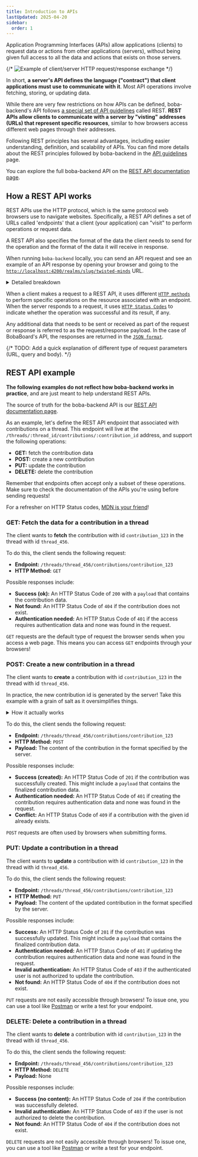 ```yaml
---
title: Introduction to APIs
lastUpdated: 2025-04-20
sidebar:
  order: 1
---
```



Application Programming Interfaces (APIs) allow applications (clients) to
request data or actions from other applications (servers), without being given
full access to all the data and actions that exists on those servers.

{/* ![Example of client/server HTTP request/response exchange](./client-server.excalidraw) */}

In short, **a server's API defines the language ("contract") that client
applications must use to communicate with it**. Most API operations involve
fetching, storing, or updating data.

While there are very few restrictions on how APIs can be defined, boba-backend's
API follows
[a special set of API guidelines](https://www.redhat.com/en/topics/api/what-is-a-rest-api)
called REST. **REST APIs allow clients to communicate with a server by "visting"
addresses (URLs) that represent specific resources**, similar to how browsers
access different web pages through their addresses.

Following REST principles has several advantages, including easier
understanding, definition, and scalability of APIs. You can find more details
about the REST principles followed by boba-backend in the
[API guidelines](./API-guidelines) page.

<Aside type="tip" icon="star">

You can explore the full boba-backend API on the
[REST API documentation page](/docs/development/rest-api/).

</Aside>

## How a REST API works

REST APIs use the HTTP protocol, which is the same protocol web browsers use to
navigate websites. Specifically, a REST API defines a set of URLs called
'endpoints' that a client (your application) can "visit" to perform operations
or request data.

A REST API also specifies the format of the data the client needs to send for
the operation and the format of the data it will receive in response.

<Aside type="tip" icon="star">

When running `boba-backend` locally, you can send an API request and see an
example of an API response by opening your browser and going to the
[`http://localhost:4200/realms/slug/twisted-minds`](http://localhost:4200/realms/slug/twisted-minds)
URL.

<details>
<summary>Detailed breakdown</summary>

Request details:

- **Server base address:** `http://localhost:4200`
- **API endpoint:** `realms/slug/[:realm_slug]`
- **HTTP Request method:** `GET` (browsers' default)
- **HTTP Request URL parameters:** `{ realm_slug: "twisted-minds" }`

Response details (assuming success):

- **HTTP Response status code:**
  [200 (success)](https://developer.mozilla.org/en-US/docs/Web/HTTP/Status/200)
- **HTTP Response payload:** what you see in the browser
- **HTTP Response type:**
  [See endpoint documentation](/docs/development/rest-api/#tag/realms/operation/getRealmsBySlug)

</details>

</Aside>

When a client makes a request to a REST API, it uses different
[`HTTP methods`](https://www.restapitutorial.com/lessons/httpmethods.html) to
perform specific operations on the resource associated with an endpoint. When
the server responds to a request, it uses
[`HTTP Status Codes`](https://httpstatuses.com/) to indicate whether the
operation was successful and its result, if any.

Any additional data that needs to be sent or received as part of the request or
response is referred to as the request/response payload. In the case of
BobaBoard's API, the responses are returned in the
[`JSON format`](https://developer.mozilla.org/en-US/docs/Learn/JavaScript/Objects/JSON).

{/* TODO: Add a quick explanation of different type of request parameters (URL, query and body). */}

## REST API example

<Aside type="danger">

**The following examples do not reflect how boba-backend works in practice**,
and are just meant to help understand REST APIs.

The source of truth for the boba-backend API is our
[REST API documentation page](/docs/development/rest-api/).

</Aside>

As an example, let's define the REST API endpoint that associated with
contributions on a thread. This endpoint will live at the
`/threads/:thread_id/contributions/:contribution_id` address, and support the
following operations:

- **GET:** fetch the contribution data
- **POST:** create a new contribution
- **PUT:** update the contribution
- **DELETE:** delete the contribution

Remember that endpoints often accept only a subset of these operations. Make
sure to check the documentation of the APIs you're using before sending
requests!

<Aside type="tip" icon="star">

For a refresher on HTTP Status codes,
[MDN is your friend](https://developer.mozilla.org/en-US/docs/Web/HTTP/Status)!

</Aside>

### GET: Fetch the data for a contribution in a thread

The client wants to **fetch** the contribution with id `contribution_123` in the
thread with id `thread_456`.

To do this, the client sends the following request:

- **Endpoint:** `/threads/thread_456/contributions/contribution_123`
- **HTTP Method:** `GET`

Possible responses include:

- **Success (ok):** An HTTP Status Code of `200` with a `payload` that contains
  the contribution data.
- **Not found:** An HTTP Status Code of `404` if the contribution does not
  exist.
- **Authentication needed:** An HTTP Status Code of `401` if the access requires
  authentication data and none was found in the request.

<Aside type="tip" icon="star">

`GET` requests are the default type of request the browser sends when you access
a web page. This means you can access `GET` endpoints through your browsers!

</Aside>

### POST: Create a new contribution in a thread

The client wants to **create** a contribution with id `contribution_123` in the
thread with id `thread_456`.

<Aside type="caution" title="Contrived example">

In practice, the new contribution id is generated by the server! Take this
example with a grain of salt as it oversimplifies things.

<details>
<summary>How it actually works</summary>

The client sends a `POST` request to the `/threads/thread_456/contributions/`
endpoint, without specifying the id.

When the contribution is created, the server assigns the contribution id. This
id is returned to the client as part of the response `payload`. The client can
then use that id to request further actions on that contribution.

</details>

</Aside>

To do this, the client sends the following request:

- **Endpoint:** `/threads/thread_456/contributions/contribution_123`
- **HTTP Method:** `POST`
- **Payload:** The content of the contribution in the format specified by the
  server.

Possible responses include:

- **Success (created):** An HTTP Status Code of `201` if the contribution was
  successfully created. This might include a `payload` that contains the
  finalized contribution data.
- **Authentication needed:** An HTTP Status Code of `401` if creating the
  contribution requires authentication data and none was found in the request.
- **Conflict:** An HTTP Status Code of `409` if a contribution with the given id
  already exists.

<Aside type="tip" icon="star">

`POST` requests are often used by browsers when submitting forms.

</Aside>

### PUT: Update a contribution in a thread

The client wants to **update** a contribution with id `contribution_123` in the
thread with id `thread_456`.

To do this, the client sends the following request:

- **Endpoint:** `/threads/thread_456/contributions/contribution_123`
- **HTTP Method:** `PUT`
- **Payload:** The content of the updated contribution in the format specified
  by the server.

Possible responses include:

- **Success:** An HTTP Status Code of `201` if the contribution was successfully
  updated. This might include a `payload` that contains the finalized
  contribution data.
- **Authentication needed:** An HTTP Status Code of `401` if updating the
  contribution requires authentication data and none was found in the request.
- **Invalid authentication:** An HTTP Status Code of `403` if the authenticated
  user is not authorized to update the contribution.
- **Not found:** An HTTP Status Code of `404` if the contribution does not
  exist.

<Aside type="tip" icon="star">

`PUT` requests are not easily accessible through browsers! To issue one, you can
use a tool like [Postman](docs/development/boba-backend/using-postman) or write
a test for your endpoint.

</Aside>

### DELETE: Delete a contribution in a thread

The client wants to **delete** a contribution with id `contribution_123` in the
thread with id `thread_456`.

To do this, the client sends the following request:

- **Endpoint:** `/threads/thread_456/contributions/contribution_123`
- **HTTP Method:** `DELETE`
- **Payload:** None

Possible responses include:

- **Success (no content):** An HTTP Status Code of `204` if the contribution was
  successfully deleted.
- **Invalid authentication:** An HTTP Status Code of `403` if the user is not
  authorized to delete the contribution.
- **Not found:** An HTTP Status Code of `404` if the contribution does not
  exist.

<Aside type="tip" icon="star">

`DELETE` requests are not easily accessible through browsers! To issue one, you
can use a tool like [Postman](docs/development/boba-backend/using-postman) or
write a test for your endpoint.

</Aside>
